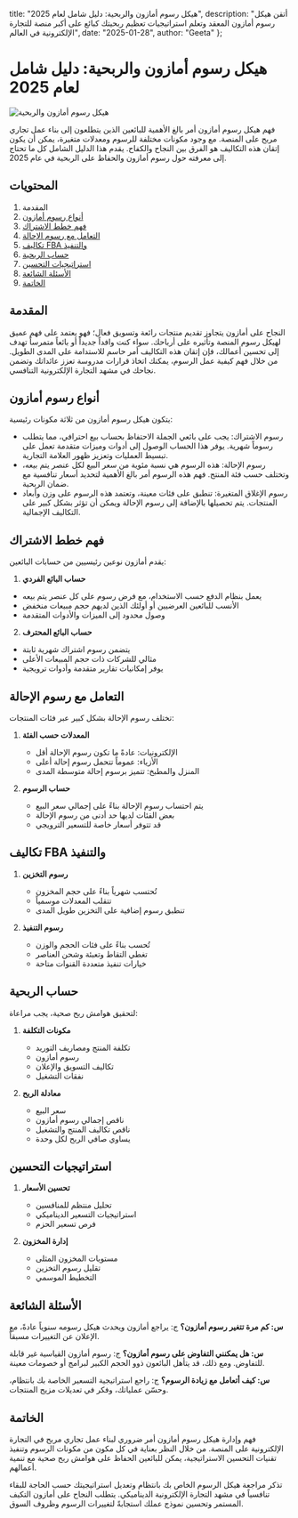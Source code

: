   title: "هيكل رسوم أمازون والربحية: دليل شامل لعام 2025",
  description: "أتقن هيكل رسوم أمازون المعقد وتعلم استراتيجيات تعظيم ربحيتك كبائع على أكبر منصة للتجارة الإلكترونية في العالم",
  date: "2025-01-28",
  author: "Geeta"
};

# هيكل رسوم أمازون والربحية: دليل شامل لعام 2025

![هيكل رسوم أمازون والربحية](/images/blog/amazon-seller-fee-structure-and-profitability.jpeg)

فهم هيكل رسوم أمازون أمر بالغ الأهمية للبائعين الذين يتطلعون إلى بناء عمل تجاري مربح على المنصة. مع وجود مكونات مختلفة للرسوم ومعدلات متغيرة، يمكن أن يكون إتقان هذه التكاليف هو الفرق بين النجاح والكفاح. يقدم هذا الدليل الشامل كل ما تحتاج إلى معرفته حول رسوم أمازون والحفاظ على الربحية في عام 2025.

## المحتويات

1. المقدمة
2. [أنواع رسوم أمازون](#أنواع-رسوم-أمازون)
3. [فهم خطط الاشتراك](#فهم-خطط-الاشتراك)
4. [التعامل مع رسوم الإحالة](#التعامل-مع-رسوم-الإحالة)
5. [تكاليف FBA والتنفيذ](#تكاليف-fba-والتنفيذ)
6. [حساب الربحية](#حساب-الربحية)
7. [استراتيجيات التحسين](#استراتيجيات-التحسين)
8. [الأسئلة الشائعة](#الأسئلة-الشائعة)
9. [الخاتمة](#الخاتمة)

## المقدمة

النجاح على أمازون يتجاوز تقديم منتجات رائعة وتسويق فعال؛ فهو يعتمد على فهم عميق لهيكل رسوم المنصة وتأثيره على أرباحك. سواء كنت وافداً جديداً أو بائعاً متمرساً تهدف إلى تحسين أعمالك، فإن إتقان هذه التكاليف أمر حاسم للاستدامة على المدى الطويل. من خلال فهم كيفية عمل الرسوم، يمكنك اتخاذ قرارات مدروسة تعزز عائداتك وتضمن نجاحك في مشهد التجارة الإلكترونية التنافسي.

## أنواع رسوم أمازون

يتكون هيكل رسوم أمازون من ثلاثة مكونات رئيسية:
   - رسوم الاشتراك: يجب على بائعي الجملة الاحتفاظ بحساب بيع احترافي، مما يتطلب رسوماً شهرية. يوفر هذا الحساب الوصول إلى أدوات وميزات متقدمة تعمل على تبسيط العمليات وتعزيز ظهور العلامة التجارية.
   - رسوم الإحالة: هذه الرسوم هي نسبة مئوية من سعر البيع لكل عنصر يتم بيعه، وتختلف حسب فئة المنتج. فهم هذه الرسوم أمر بالغ الأهمية لتحديد أسعار تنافسية مع ضمان الربحية.
   - رسوم الإغلاق المتغيرة: تنطبق على فئات معينة، وتعتمد هذه الرسوم على وزن وأبعاد المنتجات. يتم تحصيلها بالإضافة إلى رسوم الإحالة ويمكن أن تؤثر بشكل كبير على التكاليف الإجمالية.

## فهم خطط الاشتراك

يقدم أمازون نوعين رئيسيين من حسابات البائعين:
1. **حساب البائع الفردي**
- يعمل بنظام الدفع حسب الاستخدام، مع فرض رسوم على كل عنصر يتم بيعه
- الأنسب للبائعين العرضيين أو أولئك الذين لديهم حجم مبيعات منخفض
- وصول محدود إلى الميزات والأدوات المتقدمة

2. **حساب البائع المحترف**
- يتضمن رسوم اشتراك شهرية ثابتة
- مثالي للشركات ذات حجم المبيعات الأعلى
- يوفر إمكانيات تقارير متقدمة وأدوات ترويجية

## التعامل مع رسوم الإحالة

تختلف رسوم الإحالة بشكل كبير عبر فئات المنتجات:

1. **المعدلات حسب الفئة**
   - الإلكترونيات: عادةً ما تكون رسوم الإحالة أقل
   - الأزياء: عموماً تتحمل رسوم إحالة أعلى
   - المنزل والمطبخ: تتميز برسوم إحالة متوسطة المدى

2. **حساب الرسوم**
   - يتم احتساب رسوم الإحالة بناءً على إجمالي سعر البيع
   - بعض الفئات لديها حد أدنى من رسوم الإحالة
   - قد تتوفر أسعار خاصة للتسعير الترويجي

## تكاليف FBA والتنفيذ

1. **رسوم التخزين**
   - تُحتسب شهرياً بناءً على حجم المخزون
   - تتقلب المعدلات موسمياً
   - تنطبق رسوم إضافية على التخزين طويل المدى

2. **رسوم التنفيذ**
   - تُحسب بناءً على فئات الحجم والوزن
   - تغطي التقاط وتعبئة وشحن العناصر
   - خيارات تنفيذ متعددة القنوات متاحة

## حساب الربحية

لتحقيق هوامش ربح صحية، يجب مراعاة:

1. **مكونات التكلفة**
   - تكلفة المنتج ومصاريف التوريد
   - رسوم أمازون
   - تكاليف التسويق والإعلان
   - نفقات التشغيل

2. **معادلة الربح**
   - سعر البيع
   - ناقص إجمالي رسوم أمازون
   - ناقص تكاليف المنتج والتشغيل
   - يساوي صافي الربح لكل وحدة

## استراتيجيات التحسين

1. **تحسين الأسعار**
   - تحليل منتظم للمنافسين
   - استراتيجيات التسعير الديناميكي
   - فرص تسعير الحزم

2. **إدارة المخزون**
   - مستويات المخزون المثلى
   - تقليل رسوم التخزين
   - التخطيط الموسمي

## الأسئلة الشائعة

**س: كم مرة تتغير رسوم أمازون؟**
ج: يراجع أمازون ويحدث هيكل رسومه سنوياً عادةً، مع الإعلان عن التغييرات مسبقاً.

**س: هل يمكنني التفاوض على رسوم أمازون؟**
ج: رسوم أمازون القياسية غير قابلة للتفاوض. ومع ذلك، قد يتأهل البائعون ذوو الحجم الكبير لبرامج أو خصومات معينة.

**س: كيف أتعامل مع زيادة الرسوم؟**
ج: راجع استراتيجية التسعير الخاصة بك بانتظام، وحسّن عملياتك، وفكر في تعديلات مزيج المنتجات.

## الخاتمة

فهم وإدارة هيكل رسوم أمازون أمر ضروري لبناء عمل تجاري مربح في التجارة الإلكترونية على المنصة. من خلال النظر بعناية في كل مكون من مكونات الرسوم وتنفيذ تقنيات التحسين الاستراتيجية، يمكن للبائعين الحفاظ على هوامش ربح صحية مع تنمية أعمالهم.

تذكر مراجعة هيكل الرسوم الخاص بك بانتظام وتعديل استراتيجيتك حسب الحاجة للبقاء تنافسياً في مشهد التجارة الإلكترونية الديناميكي. يتطلب النجاح على أمازون التكيف المستمر وتحسين نموذج عملك استجابةً لتغييرات الرسوم وظروف السوق.